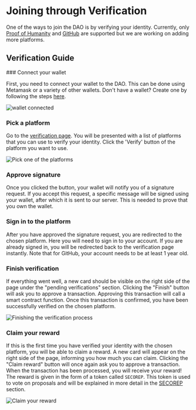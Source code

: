 
# Joining through Verification

One of the ways to join the DAO is by verifying your identity.
Currently, only [Proof of Humanity](https://proofofhumanity.id/)
and [GitHub](https://github.com/) are supported but we are working on adding more platforms.

## Verification Guide

<Steps>
### Connect your wallet

First, you need to connect your wallet to the DAO. This can be done using Metamask or a variety of other wallets. Don't have
a wallet? Create one by following the steps [here](/joining/installing-metamask).

![wallet connected](/img/wallet-connected.png)

### Pick a platform

Go to the [verification page](https://dao.secureseco.org/verification). You will be presented with
a list of platforms that you can use to verify your identity. Click the 'Verify' button of the
platform you want to use.

![Pick one of the platforms](/img/pick-platform.png)

### Approve signature

Once you clicked the button, your wallet will notify you of a signature request. If you accept this request,
a specific message will be signed using your wallet, after which it is sent to our server. This is needed
to prove that you own the wallet.

### Sign in to the platform

After you have approved the signature request, you are redirected to the chosen platform. Here you
will need to sign in to your account. If you are already signed in, you will be redirected back to the
verification page instantly. Note that for GitHub, your account needs to be at least 1 year old.

### Finish verification

If everything went well, a new card should be visible on the right side of the page under the "pending verifications" section.
Clicking the "Finish" button will ask you to approve a transaction. Approving this transaction will call a smart contract function.
Once this transaction is confirmed, you have been successfully verified on the chosen platform.

![Finishing the verification process](/img/finish-verification.png)

### Claim your reward

If this is the first time you have verified your identity with the chosen platform, you will be able to claim a reward.
A new card will appear on the right side of the page, informing you how much you can claim. Clicking the "Claim reward" button
will once again ask you to approve a transaction. When the transaction has been processed, you will receive your reward!
The reward is given in the form of a token called `SECOREP`. This token is used to vote on proposals and will be explained in
more detail in the [SECOREP](/secorep) section.

![Claim your reward](/img/claim-reward.png)

</Steps>

